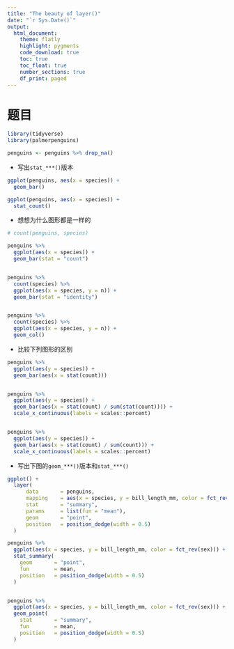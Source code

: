 ```yaml
---
title: "The beauty of layer()"
date: "`r Sys.Date()`"
output: 
  html_document:
    theme: flatly
    highlight: pygments
    code_download: true
    toc: true
    toc_float: true
    number_sections: true
    df_print: paged
---
```




# 题目

```r
library(tidyverse)
library(palmerpenguins)

penguins <- penguins %>% drop_na()
```


- 写出`stat_***()`版本
```r
ggplot(penguins, aes(x = species)) +
  geom_bar()

ggplot(penguins, aes(x = species)) +
  stat_count()
```


- 想想为什么图形都是一样的
```r
# count(penguins, species)

penguins %>% 
  ggplot(aes(x = species)) +
  geom_bar(stat = "count")


penguins %>% 
  count(species) %>%
  ggplot(aes(x = species, y = n)) +
  geom_bar(stat = "identity")


penguins %>% 
  count(species) %>%
  ggplot(aes(x = species, y = n)) +
  geom_col()
```



- 比较下列图形的区别
```r
penguins %>% 
  ggplot(aes(y = species)) +
  geom_bar(aes(x = stat(count)))


penguins %>% 
  ggplot(aes(y = species)) +
  geom_bar(aes(x = stat(count) / sum(stat(count)))) +
  scale_x_continuous(labels = scales::percent)


penguins %>% 
  ggplot(aes(y = species)) +
  geom_bar(aes(x = stat(count) / sum(count))) +
  scale_x_continuous(labels = scales::percent)
```



- 写出下图的`geom_***()`版本和`stat_***()`
```r
ggplot() +
  layer(
      data       = penguins,
      mapping    = aes(x = species, y = bill_length_mm, color = fct_rev(sex)),
      stat       = "summary", 
      params     = list(fun = "mean"),
      geom       = "point",
      position   = position_dodge(width = 0.5)
  )

```


```r
penguins %>% 
  ggplot(aes(x = species, y = bill_length_mm, color = fct_rev(sex))) +
  stat_summary(
    geom       = "point",
    fun        = mean,
    position   = position_dodge(width = 0.5)
  )


penguins %>% 
  ggplot(aes(x = species, y = bill_length_mm, color = fct_rev(sex))) +
  geom_point(
    stat       = "summary",
    fun        = mean,
    position   = position_dodge(width = 0.5)
  )
```


